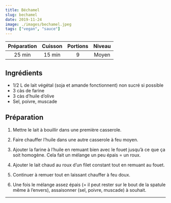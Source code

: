```yaml
---
title: Béchamel
slug: bechamel
date: 2019-11-24
image: ./images/bechamel.jpeg
tags: ["vegan", "sauce"]
---
```


| Préparation | Cuisson | Portions | Niveau |
| :-: | :-: | :-: | :-: |
| 25 min | 15 min | 9 | Moyen |

## Ingrédients
- <ListItem>1/2 L de lait végétal (soja et amande fonctionnent) non sucré si possible</ListItem>
- <ListItem>3 càs de farine</ListItem>
- <ListItem>3 càs d’huile d’olive</ListItem>
- <ListItem>Sel, poivre, muscade</ListItem>

## Préparation

1. Mettre le lait à bouillir dans une première casserole.

2. Faire chauffer l’huile dans une autre casserole à feu moyen.

3. Ajouter la farine à l’huile en remuant bien avec le fouet jusqu’à ce que ça soit homogène. Cela fait un mélange un peu épais = un roux.

4. Ajouter le lait chaud au roux d’un filet constant tout en remuant au fouet.

5. Continuer à remuer tout en laissant chauffer à feu doux.

6. Une fois le mélange assez épais (= il peut rester sur le bout de la spatule même à l’envers), assaisonner (sel, poivre, muscade) à souhait.

---
